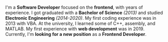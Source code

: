 I'm a **Software Developer** focused on the **frontend**, with <Age date='2019-12-01T00:00:00.000Z' /> years of experience. I got graduated with a **Bachelor of Science** _(2013)_ and studied **Electronic Engineering** _(2014-2020)_. My first coding experience was in 2013 with VBA. At the university, I learned some of C++, assembly, and MATLAB. My first experience with **web development** was in 2019. Currently, I'm **looking for a new position** as a **Frontend Developer**.
